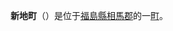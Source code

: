 {{日本町村|
自治體名=新地|
町村=町|
圖像=[[File:Precincts_of_Kobimine-jinja_shrine_2.JPG|240px]]|
圖像說明=[[子眉嶺神社|子眉嶺神社]]（奧之相善宮）|
町村章=|
日文原名=新地町|
平假名=しんちまち|
羅馬字拼音=Shinchi-machi|
都道府縣=福島縣|
支廳=|
郡=相馬郡|
郡連結=相馬郡 (福島縣)|
編號=07561-2 |
面積=46.35|
邊界未定=|
人口=8,607|
統計時間=2007年8月1日|
自治體=[[相馬市|相馬市]]<br/>[[宮城縣|宮城縣]]：[[丸森町|丸森町]]、[[山元町|山元町]]|
樹=[[松|松]]|
花=[[櫻花|櫻花]]|
鳥=|
其他象徵物=|
其他象徵=|
郵遞區號=979-2792|
所在地=相馬郡新地町谷地小屋字樋掛田30番地|
電話號碼=244-62-2111|
外部連結=http://www.shinchi-town.jp/|
經度=|
緯度=|
地圖=|
註記=
}}
'''新地町'''（{{jpn|j=新地町|hg=しんちまち|rm=Shinchi machi|f=y}}）是位于[[福島縣|福島縣]][[相馬郡_(福島縣)|相馬郡]]的一[[町|町]]。

{{福島縣}}

{{Authority control}}
{{日本地理小作品}}